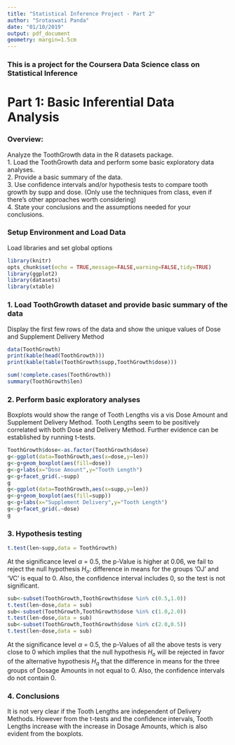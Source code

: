 ```yaml
---
title: "Statistical Inference Project - Part 2"
author: "Srotaswati Panda"
date: "01/10/2019"
output: pdf_document
geometry: margin=1.5cm
---
```


### This is a project for the Coursera Data Science class on Statistical Inference

# Part 1: Basic Inferential Data Analysis
### Overview: 
Analyze the ToothGrowth data in the R datasets package.  
1. Load the ToothGrowth data and perform some basic exploratory data analyses.  
2. Provide a basic summary of the data.  
3. Use confidence intervals and/or hypothesis tests to compare tooth growth by supp and dose. (Only use the techniques from class, even if there's other approaches worth considering)  
4. State your conclusions and the assumptions needed for your conclusions.

### Setup Environment and Load Data
Load libraries and set global options
```r
library(knitr)
opts_chunk$set(echo = TRUE,message=FALSE,warning=FALSE,tidy=TRUE)
library(ggplot2)
library(datasets)
library(xtable)
```

### 1. Load ToothGrowth dataset and provide basic summary of the data
Display the first few rows of the data and show the unique values of Dose and Supplement Delivery Method
```r
data(ToothGrowth)
print(kable(head(ToothGrowth)))
print(kable(table(ToothGrowth$supp,ToothGrowth$dose)))
```
```r
sum(!complete.cases(ToothGrowth))
summary(ToothGrowth$len)
```

### 2. Perform basic exploratory analyses
Boxplots would show the range of Tooth Lengths vis a vis Dose Amount and Supplement Delivery Method. Tooth Lengths seem to be positively correlated with both Dose and Delivery Method. Further evidence can be established by running t-tests.
```r
ToothGrowth$dose<-as.factor(ToothGrowth$dose)
g<-ggplot(data=ToothGrowth,aes(x=dose,y=len))
g<-g+geom_boxplot(aes(fill=dose))
g<-g+labs(x="Dose Amount",y="Tooth Length")
g<-g+facet_grid(.~supp)
g
g<-ggplot(data=ToothGrowth,aes(x=supp,y=len))
g<-g+geom_boxplot(aes(fill=supp))
g<-g+labs(x="Supplement Delivery",y="Tooth Length")
g<-g+facet_grid(.~dose)
g
```

### 3. Hypothesis testing
```r
t.test(len~supp,data = ToothGrowth)
```
At the significance level ${\alpha}$ = 0.5, the p-Value is higher at 0.06, we fail to reject the null hypothesis ${H_o}$: difference in means for the groups 'OJ' and 'VC' is equal to 0. Also, the confidence interval includes 0, so the test is not significant.

```r
sub<-subset(ToothGrowth,ToothGrowth$dose %in% c(0.5,1.0))
t.test(len~dose,data = sub)
sub<-subset(ToothGrowth,ToothGrowth$dose %in% c(1.0,2.0))
t.test(len~dose,data = sub)
sub<-subset(ToothGrowth,ToothGrowth$dose %in% c(2.0,0.5))
t.test(len~dose,data = sub)
```
At the significance level ${\alpha}$ = 0.5, the p-Values of all the above tests is very close to 0 which implies that the null hypothesis ${H_o}$ will be rejected in favor of the alternative hypothesis ${H_a}$ that the difference in means for the three groups of Dosage Amounts in not equal to 0. Also, the confidence intervals do not contain 0.

### 4. Conclusions
It is not very clear if the Tooth Lengths are independent of Delivery Methods. However from the t-tests and the confidence intervals, Tooth Lengths increase with the increase in Dosage Amounts, which is also evident from the boxplots.
